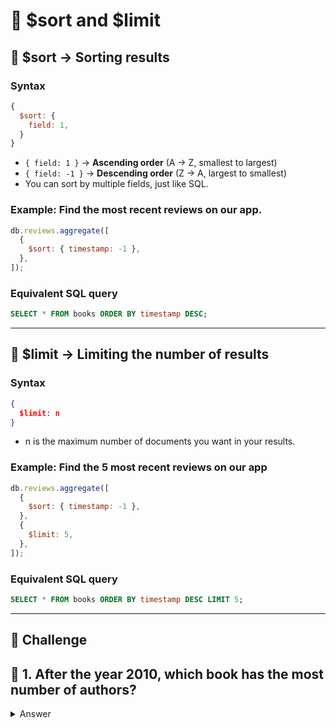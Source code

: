 
# 👐 $sort and $limit

## 🔹 $sort → Sorting results

### Syntax

```js
{
  $sort: {
    field: 1,
  }
}
```

- `{ field: 1 }` → **Ascending order** (A → Z, smallest to largest)
- `{ field: -1 }` → **Descending order** (Z → A, largest to smallest)
- You can sort by multiple fields, just like SQL.

### Example: Find the most recent reviews on our app.

```js
db.reviews.aggregate([
  {
    $sort: { timestamp: -1 },
  },
]);
```

### **Equivalent SQL query**

```sql
SELECT * FROM books ORDER BY timestamp DESC;
```

---

## 🔹 $limit → Limiting the number of results

### Syntax

```json
{
  $limit: n
}
```

- n is the maximum number of documents you want in your results.

### Example: Find the 5 most recent reviews on our app

```js
db.reviews.aggregate([
  {
    $sort: { timestamp: -1 },
  },
  {
    $limit: 5,
  },
]);
```

### **Equivalent SQL query**

```sql
SELECT * FROM books ORDER BY timestamp DESC LIMIT 5;
```

---

## 👐 Challenge

## 👐 1. After the year 2010, which book has the most number of authors?

<details>
  <summary>Answer</summary>
  <div>
  There are 2 ways to solve this- 
  - $project
  - $addFields

:::info
Learn [when to use $addFields over $project](https://www.practical-mongodb-aggregations.com/guides/project.html?highlight=%24project#when-to-use-project)
:::

  <Tabs groupId="aggregations">
    <TabItem value="mongodb-shell" label="Using $project">
      ```js
      db.books.aggregate([
          {
            $match: { year: {$gt: 2010}}
          },
          {
            $project: {
              title: 1,
              authors: 1,
              numAuthors: {$size: "$authors"},
              _id: 0
            }
          },
          {
            $sort: { "numAuthors": -1}
          },
          {
            $limit: 1
          }
        ]);
      ```
    </TabItem>
    <TabItem value="atlas" label="Using $addFields">
    ```js
    db.books.aggregate([
        {
          $match: { year: {$gt: 2010}}
        },
        {
          $addFields: {
            numAuthors: {$size: "$authors"},
          }
        },
        {
          $sort: { "numAuthors": -1}
        },
        {
          $limit: 1
        }
      ]);
    ```
    </TabItem>
  </Tabs>
  </div>
</details>
